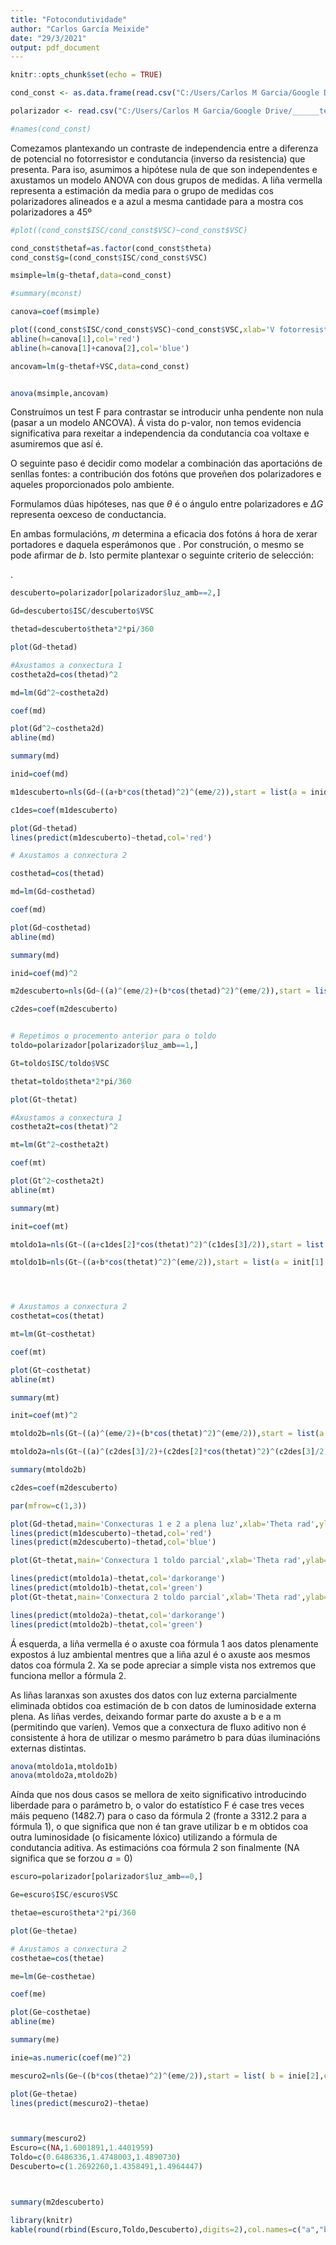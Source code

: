 ---
title: "Fotocondutividade"
author: "Carlos García Meixide"
date: "29/3/2021"
output: pdf_document
---

```{r setup, include=FALSE}
knitr::opts_chunk$set(echo = TRUE)
```


```{r include=FALSE}
cond_const <- as.data.frame(read.csv("C:/Users/Carlos M Garcia/Google Drive/______tecnicasFES/foto/cond_const.txt", sep=""))

polarizador <- read.csv("C:/Users/Carlos M Garcia/Google Drive/______tecnicasFES/foto/polarizador.txt", sep="")

#names(cond_const)


```

Comezamos plantexando un contraste de independencia entre a diferenza de potencial no fotorresistor e condutancia (inverso da resistencia) que presenta. Para iso, asumimos a hipótese nula de que son independentes e axustamos un modelo ANOVA con dous grupos de medidas. A liña vermella representa a estimación da media para o grupo de medidas cos polarizadores alineados e a azul a mesma cantidade para a mostra cos polarizadores a 45º

```{r echo=FALSE, fig.height=2.5}
#plot((cond_const$ISC/cond_const$VSC)~cond_const$VSC)

cond_const$thetaf=as.factor(cond_const$theta)
cond_const$g=(cond_const$ISC/cond_const$VSC)

msimple=lm(g~thetaf,data=cond_const)

#summary(mconst)

canova=coef(msimple)

plot((cond_const$ISC/cond_const$VSC)~cond_const$VSC,xlab='V fotorresistor',ylab='Condutancia (mS)')
abline(h=canova[1],col='red')
abline(h=canova[1]+canova[2],col='blue')

ancovam=lm(g~thetaf+VSC,data=cond_const)



```
```{r echo=FALSE}
anova(msimple,ancovam)
```

Construímos un test F para contrastar se introducir unha pendente non nula (pasar a un modelo ANCOVA). Á vista do p-valor, non temos evidencia significativa para rexeitar a independencia da condutancia coa voltaxe e asumiremos que así é. 

O seguinte paso é decidir como modelar a combinación das aportacións de senllas fontes: a contribución dos fotóns que proveñen dos polarizadores e aqueles proporcionados polo ambiente. 

Formulamos dúas hipóteses, nas que $\theta$ é o ángulo entre polarizadores e $\Delta G$ representa oexceso de conductancia.

\begin{enumerate}
\item A célula non discrimina a orixe dos fotóns que chegan a ela e daquela o fluxo pasa a ser aditivo $\Phi_{t}=\Phi_{ambiental}+\Phi_{lampada}$. Daquela o modelo é $\Delta G=\sqrt{\left(a+b \cos ^{2} \theta\right)^{m}}$
\item A célula distingue os fotóns que chegan dos polarizadores dos que chegan do entorno (ben porque o espectro ou a direcciónnon é o mesmo ou porque). As dúas canles contribúen de xeito independente á condutancia e é esta a que pasa a ser aditiva:
$\Delta G=\sqrt{a^{m}}+\sqrt{\left(b \cos ^{2} \theta\right)^{m}}$

\end{enumerate}





En ambas formulacións, $m$ determina a eficacia dos fotóns á hora de xerar portadores e daquela esperámonos que \underline{non depende da luz ambiental}. Por construción, o mesmo se pode afirmar de $b$. Isto permite plantexar o seguinte criterio de selección:

\begin{itemize}
\item Eliximos un dos tres niveis de luz ambiental posibles. Axustamos cada unha dúas ecuacións conxecturadas cos (mesmos) datos correspondentes a ese nivel e gardamos as estimacións de $b$ e $m$ dadas por cada axuste. 
\item Fixamos agora un nivel de luz ambiental distinto do anterior e axustamos para cada conxectura dous modelos:
\begin{itemize}
\item Un modelo A que empregue as estimacións realizadas co nivel de luz ambiente previo $\hat b_1,\hat b_2,\hat m_1,\hat m_2$ e só estime $a$
\item Un modelo B que estime tanto $a$, como $b$ e como $m$ para o novo nivel de luz ambiente. 
\end{itemize}
Logo escolleremos a ecuación para a que \textit{menos mellore} a calidade do axuste ao pasar do modelo A ao B. 

\end{itemize}.  

```{r descuberto, include=FALSE}
descuberto=polarizador[polarizador$luz_amb==2,]

Gd=descuberto$ISC/descuberto$VSC

thetad=descuberto$theta*2*pi/360

plot(Gd~thetad)

```

```{r descuberto1, include=FALSE}

#Axustamos a conxectura 1
costheta2d=cos(thetad)^2

md=lm(Gd^2~costheta2d)

coef(md)

plot(Gd^2~costheta2d)
abline(md)

summary(md)

inid=coef(md)

m1descuberto=nls(Gd~((a+b*cos(thetad)^2)^(eme/2)),start = list(a = inid[1], b = inid[2],eme=1))

c1des=coef(m1descuberto)

plot(Gd~thetad)
lines(predict(m1descuberto)~thetad,col='red')

```



```{r descuberto2, include=FALSE}

# Axustamos a conxectura 2

costhetad=cos(thetad)

md=lm(Gd~costhetad)

coef(md)

plot(Gd~costhetad)
abline(md)

summary(md)

inid=coef(md)^2

m2descuberto=nls(Gd~((a)^(eme/2)+(b*cos(thetad)^2)^(eme/2)),start = list(a = inid[1], b = inid[2],eme=1))

c2des=coef(m2descuberto)



```





```{r toldo, include=FALSE}
# Repetimos o procemento anterior para o toldo
toldo=polarizador[polarizador$luz_amb==1,]

Gt=toldo$ISC/toldo$VSC

thetat=toldo$theta*2*pi/360

plot(Gt~thetat)

```



```{r toldo1, include=FALSE}
#Axustamos a conxectura 1
costheta2t=cos(thetat)^2

mt=lm(Gt^2~costheta2t)

coef(mt)

plot(Gt^2~costheta2t)
abline(mt)

summary(mt)

init=coef(mt)

mtoldo1a=nls(Gt~((a+c1des[2]*cos(thetat)^2)^(c1des[3]/2)),start = list(a = init[1]))

mtoldo1b=nls(Gt~((a+b*cos(thetat)^2)^(eme/2)),start = list(a = init[1], b = init[2],eme=1))





```




```{r toldo2, include=FALSE}

# Axustamos a conxectura 2
costhetat=cos(thetat)

mt=lm(Gt~costhetat)

coef(mt)

plot(Gt~costhetat)
abline(mt)

summary(mt)

init=coef(mt)^2

mtoldo2b=nls(Gt~((a)^(eme/2)+(b*cos(thetat)^2)^(eme/2)),start = list(a = inid[1], b = inid[2],eme=1))

mtoldo2a=nls(Gt~((a)^(c2des[3]/2)+(c2des[2]*cos(thetat)^2)^(c2des[3]/2)),start = list(a = init[1]))

summary(mtoldo2b)

c2des=coef(m2descuberto)


```



```{r echo=FALSE, fig.height=2.7}

par(mfrow=c(1,3))

plot(Gd~thetad,main='Conxecturas 1 e 2 a plena luz',xlab='Theta rad',ylab='Condutancia (mS)')
lines(predict(m1descuberto)~thetad,col='red')
lines(predict(m2descuberto)~thetad,col='blue')

plot(Gt~thetat,main='Conxectura 1 toldo parcial',xlab='Theta rad',ylab='Condutancia (mS)')

lines(predict(mtoldo1a)~thetat,col='darkorange')
lines(predict(mtoldo1b)~thetat,col='green')
plot(Gt~thetat,main='Conxectura 2 toldo parcial',xlab='Theta rad',ylab='Condutancia (mS)')

lines(predict(mtoldo2a)~thetat,col='darkorange')
lines(predict(mtoldo2b)~thetat,col='green')

```


Á esquerda, a liña vermella é o axuste coa fórmula 1 aos datos plenamente expostos á luz ambiental mentres que a liña azul é o axuste aos mesmos datos coa fórmula 2. Xa se pode apreciar a simple vista nos extremos que funciona mellor a fórmula 2. 

As liñas laranxas son axustes dos datos con luz externa parcialmente eliminada obtidos coa estimación de b con datos de luminosidade externa plena. As liñas verdes, deixando formar parte do axuste a b e a m (permitindo que varíen). Vemos que a conxectura de fluxo aditivo non é consistente á hora de utilizar o mesmo parámetro b para dúas iluminacións externas distintas. 


```{r include=FALSE}
anova(mtoldo1a,mtoldo1b)
anova(mtoldo2a,mtoldo2b)

```

Aínda que nos dous casos se mellora de xeito significativo introducindo liberdade para o parámetro b, o valor do estatístico F é case tres veces máis pequeno (1482.7) para o caso da fórmula 2 (fronte a 3312.2 para a fórmula 1), o que significa que non é tan grave utilizar b e m obtidos coa outra luminosidade (o fisicamente lóxico) utilizando a fórmula de condutancia aditiva. As estimacións coa fórmula 2 son finalmente (NA significa que se forzou $a=0$)

```{r include=FALSE}
escuro=polarizador[polarizador$luz_amb==0,]

Ge=escuro$ISC/escuro$VSC

thetae=escuro$theta*2*pi/360

plot(Ge~thetae)

# Axustamos a conxectura 2
costhetae=cos(thetae)

me=lm(Ge~costhetae)

coef(me)

plot(Ge~costhetae)
abline(me)

summary(me)

inie=as.numeric(coef(me)^2)

mescuro2=nls(Ge~((b*cos(thetae)^2)^(eme/2)),start = list( b = inie[2],eme=0.5))

plot(Ge~thetae)
lines(predict(mescuro2)~thetae)



summary(mescuro2)
Escuro=c(NA,1.6001891,1.4401959)
Toldo=c(0.6486336,1.4748003,1.4890730)
Descuberto=c(1.2692260,1.4358491,1.4964447)



summary(m2descuberto)


```




```{r echo=FALSE}
library(knitr)
kable(round(rbind(Escuro,Toldo,Descuberto),digits=2),col.names=c("a","b","m"))

```

